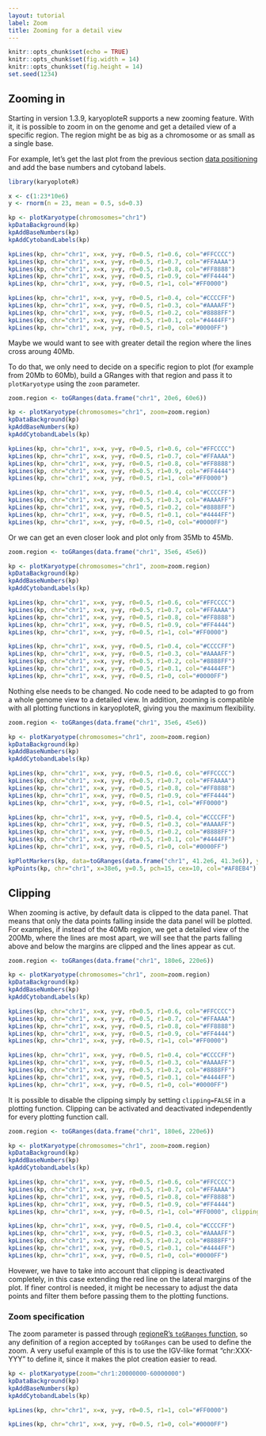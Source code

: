 ```yaml
---
layout: tutorial
label: Zoom
title: Zooming for a detail view
---
```



```r
knitr::opts_chunk$set(echo = TRUE)
knitr::opts_chunk$set(fig.width = 14)
knitr::opts_chunk$set(fig.height = 14)
set.seed(1234)
```

## Zooming in

Starting in version 1.3.9, karyoploteR supports a new zooming feature. With 
it, it is possible to zoom in on the genome and get a detailed view of a 
specific region. The region might be as big as a chromosome or as small as a 
single base.

For example, let's get the last plot from the previous section 
[data positioning]({{ site.baseurl }}{% link Tutorial/DataPositioning/DataPositioning.md %})
and add the base numbers and cytoband labels.


```r
library(karyoploteR)

x <- c(1:23*10e6)
y <- rnorm(n = 23, mean = 0.5, sd=0.3)

kp <- plotKaryotype(chromosomes="chr1")
kpDataBackground(kp)
kpAddBaseNumbers(kp)
kpAddCytobandLabels(kp)

kpLines(kp, chr="chr1", x=x, y=y, r0=0.5, r1=0.6, col="#FFCCCC")
kpLines(kp, chr="chr1", x=x, y=y, r0=0.5, r1=0.7, col="#FFAAAA")
kpLines(kp, chr="chr1", x=x, y=y, r0=0.5, r1=0.8, col="#FF8888")
kpLines(kp, chr="chr1", x=x, y=y, r0=0.5, r1=0.9, col="#FF4444")
kpLines(kp, chr="chr1", x=x, y=y, r0=0.5, r1=1, col="#FF0000")

kpLines(kp, chr="chr1", x=x, y=y, r0=0.5, r1=0.4, col="#CCCCFF")
kpLines(kp, chr="chr1", x=x, y=y, r0=0.5, r1=0.3, col="#AAAAFF")
kpLines(kp, chr="chr1", x=x, y=y, r0=0.5, r1=0.2, col="#8888FF")
kpLines(kp, chr="chr1", x=x, y=y, r0=0.5, r1=0.1, col="#4444FF")
kpLines(kp, chr="chr1", x=x, y=y, r0=0.5, r1=0, col="#0000FF")

```

Maybe we would want to see with greater detail the region where the lines cross
aroung 40Mb.

To do that, we only need to decide on a specific region to plot (for example
from 20Mb to 60Mb), build a GRanges with that region and pass it to 
`plotKaryotype` using the `zoom` parameter. 

```r

zoom.region <- toGRanges(data.frame("chr1", 20e6, 60e6))

kp <- plotKaryotype(chromosomes="chr1", zoom=zoom.region)
kpDataBackground(kp)
kpAddBaseNumbers(kp)
kpAddCytobandLabels(kp)

kpLines(kp, chr="chr1", x=x, y=y, r0=0.5, r1=0.6, col="#FFCCCC")
kpLines(kp, chr="chr1", x=x, y=y, r0=0.5, r1=0.7, col="#FFAAAA")
kpLines(kp, chr="chr1", x=x, y=y, r0=0.5, r1=0.8, col="#FF8888")
kpLines(kp, chr="chr1", x=x, y=y, r0=0.5, r1=0.9, col="#FF4444")
kpLines(kp, chr="chr1", x=x, y=y, r0=0.5, r1=1, col="#FF0000")

kpLines(kp, chr="chr1", x=x, y=y, r0=0.5, r1=0.4, col="#CCCCFF")
kpLines(kp, chr="chr1", x=x, y=y, r0=0.5, r1=0.3, col="#AAAAFF")
kpLines(kp, chr="chr1", x=x, y=y, r0=0.5, r1=0.2, col="#8888FF")
kpLines(kp, chr="chr1", x=x, y=y, r0=0.5, r1=0.1, col="#4444FF")
kpLines(kp, chr="chr1", x=x, y=y, r0=0.5, r1=0, col="#0000FF")


```

Or we can get an even closer look and plot only from 35Mb to 45Mb.

```r

zoom.region <- toGRanges(data.frame("chr1", 35e6, 45e6))

kp <- plotKaryotype(chromosomes="chr1", zoom=zoom.region)
kpDataBackground(kp)
kpAddBaseNumbers(kp)
kpAddCytobandLabels(kp)

kpLines(kp, chr="chr1", x=x, y=y, r0=0.5, r1=0.6, col="#FFCCCC")
kpLines(kp, chr="chr1", x=x, y=y, r0=0.5, r1=0.7, col="#FFAAAA")
kpLines(kp, chr="chr1", x=x, y=y, r0=0.5, r1=0.8, col="#FF8888")
kpLines(kp, chr="chr1", x=x, y=y, r0=0.5, r1=0.9, col="#FF4444")
kpLines(kp, chr="chr1", x=x, y=y, r0=0.5, r1=1, col="#FF0000")

kpLines(kp, chr="chr1", x=x, y=y, r0=0.5, r1=0.4, col="#CCCCFF")
kpLines(kp, chr="chr1", x=x, y=y, r0=0.5, r1=0.3, col="#AAAAFF")
kpLines(kp, chr="chr1", x=x, y=y, r0=0.5, r1=0.2, col="#8888FF")
kpLines(kp, chr="chr1", x=x, y=y, r0=0.5, r1=0.1, col="#4444FF")
kpLines(kp, chr="chr1", x=x, y=y, r0=0.5, r1=0, col="#0000FF")


```

Nothing else needs to be changed. No code need to be adapted to go from a 
whole genome view to a detailed view. In addition, zooming is compatible with 
all plotting functions in karyoploteR, giving you the maximum flexibility.


```r


zoom.region <- toGRanges(data.frame("chr1", 35e6, 45e6))

kp <- plotKaryotype(chromosomes="chr1", zoom=zoom.region)
kpDataBackground(kp)
kpAddBaseNumbers(kp)
kpAddCytobandLabels(kp)

kpLines(kp, chr="chr1", x=x, y=y, r0=0.5, r1=0.6, col="#FFCCCC")
kpLines(kp, chr="chr1", x=x, y=y, r0=0.5, r1=0.7, col="#FFAAAA")
kpLines(kp, chr="chr1", x=x, y=y, r0=0.5, r1=0.8, col="#FF8888")
kpLines(kp, chr="chr1", x=x, y=y, r0=0.5, r1=0.9, col="#FF4444")
kpLines(kp, chr="chr1", x=x, y=y, r0=0.5, r1=1, col="#FF0000")

kpLines(kp, chr="chr1", x=x, y=y, r0=0.5, r1=0.4, col="#CCCCFF")
kpLines(kp, chr="chr1", x=x, y=y, r0=0.5, r1=0.3, col="#AAAAFF")
kpLines(kp, chr="chr1", x=x, y=y, r0=0.5, r1=0.2, col="#8888FF")
kpLines(kp, chr="chr1", x=x, y=y, r0=0.5, r1=0.1, col="#4444FF")
kpLines(kp, chr="chr1", x=x, y=y, r0=0.5, r1=0, col="#0000FF")

kpPlotMarkers(kp, data=toGRanges(data.frame("chr1", 41.2e6, 41.3e6)), y = 0.6, labels = "GeneA")
kpPoints(kp, chr="chr1", x=38e6, y=0.5, pch=15, cex=10, col="#AF8EB4")

```

## Clipping

When zooming is active, by default data is clipped to the data panel. That means 
that only the data points falling inside the data panel will be plotted. For 
examples, if instead of the 40Mb region, we get a detailed view of the 200Mb, 
where the lines are most apart, we will see that the parts falling above and 
below the margins are clipped and the lines appear as cut.

```r


zoom.region <- toGRanges(data.frame("chr1", 180e6, 220e6))

kp <- plotKaryotype(chromosomes="chr1", zoom=zoom.region)
kpDataBackground(kp)
kpAddBaseNumbers(kp)
kpAddCytobandLabels(kp)

kpLines(kp, chr="chr1", x=x, y=y, r0=0.5, r1=0.6, col="#FFCCCC")
kpLines(kp, chr="chr1", x=x, y=y, r0=0.5, r1=0.7, col="#FFAAAA")
kpLines(kp, chr="chr1", x=x, y=y, r0=0.5, r1=0.8, col="#FF8888")
kpLines(kp, chr="chr1", x=x, y=y, r0=0.5, r1=0.9, col="#FF4444")
kpLines(kp, chr="chr1", x=x, y=y, r0=0.5, r1=1, col="#FF0000")

kpLines(kp, chr="chr1", x=x, y=y, r0=0.5, r1=0.4, col="#CCCCFF")
kpLines(kp, chr="chr1", x=x, y=y, r0=0.5, r1=0.3, col="#AAAAFF")
kpLines(kp, chr="chr1", x=x, y=y, r0=0.5, r1=0.2, col="#8888FF")
kpLines(kp, chr="chr1", x=x, y=y, r0=0.5, r1=0.1, col="#4444FF")
kpLines(kp, chr="chr1", x=x, y=y, r0=0.5, r1=0, col="#0000FF")


```

It is possible to disable the clipping simply by setting `clipping=FALSE` in 
a plotting function. Clipping can be activated and deactivated independently 
for every plotting function call.


```r


zoom.region <- toGRanges(data.frame("chr1", 180e6, 220e6))

kp <- plotKaryotype(chromosomes="chr1", zoom=zoom.region)
kpDataBackground(kp)
kpAddBaseNumbers(kp)
kpAddCytobandLabels(kp)

kpLines(kp, chr="chr1", x=x, y=y, r0=0.5, r1=0.6, col="#FFCCCC")
kpLines(kp, chr="chr1", x=x, y=y, r0=0.5, r1=0.7, col="#FFAAAA")
kpLines(kp, chr="chr1", x=x, y=y, r0=0.5, r1=0.8, col="#FF8888")
kpLines(kp, chr="chr1", x=x, y=y, r0=0.5, r1=0.9, col="#FF4444")
kpLines(kp, chr="chr1", x=x, y=y, r0=0.5, r1=1, col="#FF0000", clipping=FALSE)

kpLines(kp, chr="chr1", x=x, y=y, r0=0.5, r1=0.4, col="#CCCCFF")
kpLines(kp, chr="chr1", x=x, y=y, r0=0.5, r1=0.3, col="#AAAAFF")
kpLines(kp, chr="chr1", x=x, y=y, r0=0.5, r1=0.2, col="#8888FF")
kpLines(kp, chr="chr1", x=x, y=y, r0=0.5, r1=0.1, col="#4444FF")
kpLines(kp, chr="chr1", x=x, y=y, r0=0.5, r1=0, col="#0000FF")


```
Hovewer, we have to take into account that clipping is deactivated completely,
in this case extending the red line on the lateral margins of the plot. If 
finer control is needed, it might be necessary to adjust the data points and
filter them before passing them to the plotting functions.

### Zoom specification

The zoom parameter is passed through 
[regioneR's `toGRanges` function](http://bioconductor.org/packages/release/bioc/vignettes/regioneR/inst/doc/regioneR.html#region-sets),
so any definition of a region accepted by `toGRanges` can be used to define the
zoom. A very useful example of this is to use the IGV-like format "chr:XXX-YYY"
to define it, since it makes the plot creation easier to read.


```r

kp <- plotKaryotype(zoom="chr1:20000000-60000000")
kpDataBackground(kp)
kpAddBaseNumbers(kp)
kpAddCytobandLabels(kp)

kpLines(kp, chr="chr1", x=x, y=y, r0=0.5, r1=1, col="#FF0000")

kpLines(kp, chr="chr1", x=x, y=y, r0=0.5, r1=0, col="#0000FF")


```
